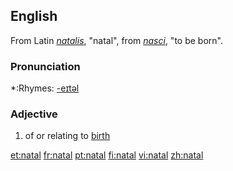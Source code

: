 ==English==
From Latin ''[[natalis]]'', "natal", from ''[[nasci]]'', "to be born".

===Pronunciation===
*:Rhymes: [[Rhymes:English:-eɪtəl|-eɪtəl]]

===Adjective===
# of or relating to [[birth]]

[[et:natal]]
[[fr:natal]]
[[pt:natal]]
[[fi:natal]]
[[vi:natal]]
[[zh:natal]]